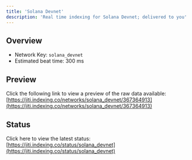 ```yaml
---
title: 'Solana Devnet'
description: 'Real time indexing for Solana Devnet; delivered to you'
---
```


## Overview
- Network Key: `solana_devnet`
- Estimated beat time: 300 ms

## Preview
Click the following link to view a preview of the raw data available: [https://jiti.indexing.co/networks/solana_devnet/367364913](https://jiti.indexing.co/networks/solana_devnet/367364913)

## Status
Click here to view the latest status: [https://jiti.indexing.co/status/solana_devnet](https://jiti.indexing.co/status/solana_devnet)
